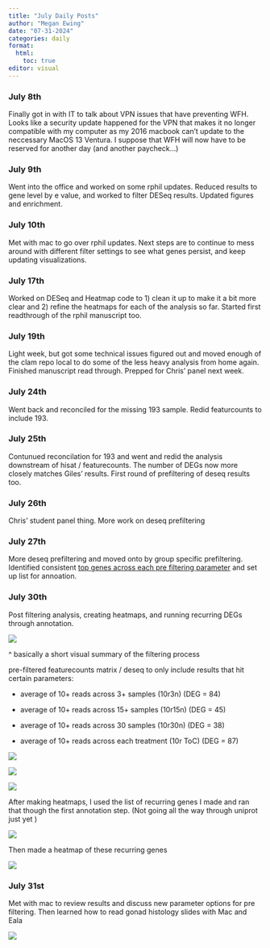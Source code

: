 ```yaml
---
title: "July Daily Posts"
author: "Megan Ewing"
date: "07-31-2024"
categories: daily
format: 
  html:
    toc: true
editor: visual
---
```


### July 8th

Finally got in with IT to talk about VPN issues that have preventing WFH. Looks like a security update happened for the VPN that makes it no longer compatible with my computer as my 2016 macbook can't update to the neccessary MacOS 13 Ventura. I suppose that WFH will now have to be reserved for another day (and another paycheck...)

### July 9th

Went into the office and worked on some rphil updates. Reduced results to gene level by e value, and worked to filter DESeq results. Updated figures and enrichment.

### July 10th

Met with mac to go over rphil updates. Next steps are to continue to mess around with different filter settings to see what genes persist, and keep updating visualizations.

### July 17th

Worked on DESeq and Heatmap code to 1) clean it up to make it a bit more clear and 2) refine the heatmaps for each of the analysis so far. Started first readthrough of the rphil manuscript too.

### July 19th

Light week, but got some technical issues figured out and moved enough of the clam repo local to do some of the less heavy analysis from home again. Finished manuscript read through. Prepped for Chris' panel next week.

### July 24th

Went back and reconciled for the missing 193 sample. Redid featurcounts to include 193.

### July 25th

Contunued reconcilation for 193 and went and redid the analysis downstream of hisat / featurecounts. The number of DEGs now more closely matches Giles' results. First round of prefiltering of deseq results too.

### July 26th

Chris' student panel thing. More work on deseq prefiltering

### July 27th

More deseq prefiltering and moved onto by group specific prefiltering. Identified consistent [top genes across each pre filtering parameter](https://docs.google.com/spreadsheets/d/1HLfplzyMJgt4hvGHSuq2Bse7EQ9OpsM63HKGwg9eJ1I/edit?usp=sharing) and set up list for annoation.

### July 30th

Post filtering analysis, creating heatmaps, and running recurring DEGs through annotation.

![](images/IMG_9924.jpeg)

\^ basically a short visual summary of the filtering process

pre-filtered featurecounts matrix / deseq to only include results that hit certain parameters:

-   average of 10+ reads across 3+ samples (10r3n) (DEG = 84)

-   average of 10+ reads across 15+ samples (10r15n) (DEG = 45)

-   average of 10+ reads across 30 samples (10r30n) (DEG = 38)

-   average of 10+ reads across each treatment (10r ToC) (DEG = 87)

![](images/0725-DEG_heatmap_10r_TorC.png)

![](images/0725-DEG_heatmap_10r15n.png)

![](images/0725-DEG_heatmap_10r30n.png)

After making heatmaps, I used the list of recurring genes I made and ran that though the first annotation step. (Not going all the way through uniprot just yet )

![](images/Screen%20Shot%202024-07-30%20at%205.11.27%20PM.png)

Then made a heatmap of these recurring genes

![](images/0730-DEG_heatmap_recurring.png)

### July 31st

Met with mac to review results and discuss new parameter options for pre filtering. Then learned how to read gonad histology slides with Mac and Eala

![](images/IMG_9936.jpeg)
